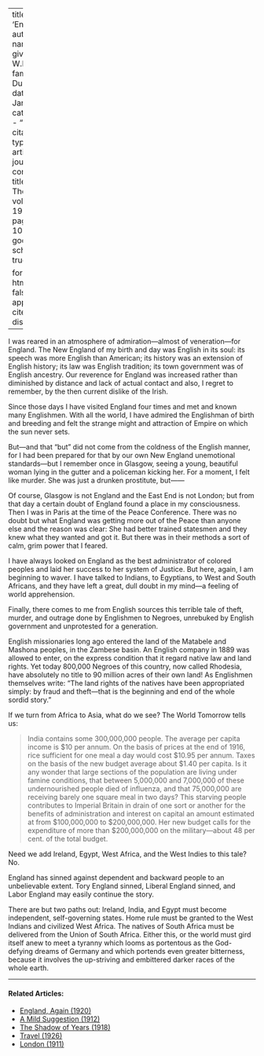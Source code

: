 
---
title: 'England'
author:
  - name:
      given: W.E.B.
      family: Du Bois
date: Jan. 1920
categories: 
  - ""
citation: 
  type: article-journal
  container-title: The Crisis
  volume: 19
  issue: 3
  page: 107-108
google-scholar: true

format:
  html:
    toc: false
    appendix-cite-as: display
---



I was reared in an atmosphere of admiration---almost of veneration---for England. The New England of my birth and day was English in its soul: its speech was more English than American; its history was an extension of English history; its law was English tradition; its town government was of English ancestry. Our reverence for England was increased rather than diminished by distance and lack of actual contact and also, I regret to remember, by the then current dislike of the Irish. 

Since those days I have visited England four times and met and known many Englishmen. With all the world, I have admired the Englishman of birth and breeding and felt the strange might and attraction of Empire on which the sun never sets. 

But---and that "but" did not come from the coldness of the English manner, for I had been prepared for that by our own New England unemotional standards---but I remember once in Glasgow, seeing a young, beautiful woman lying in the gutter and a policeman kicking her. For a moment, I felt like murder. She was just a drunken prostitute, but------ 

Of course, Glasgow is not England and the East End is not London; but from that day a certain doubt of England found a place in my consciousness. Then I was in Paris at the time of the Peace Conference. There was no doubt but what England was getting more out of the Peace than anyone else and the reason was clear: She had better trained statesmen and they knew what they wanted and got it. But there was in their methods a sort of calm, grim power that I feared. 

I have always looked on England as the best administrator of colored peoples and laid her success to her system of Justice. But here, again, I am beginning to waver. I have talked to Indians, to Egyptians, to West and South Africans, and they have left a great, dull doubt in my mind---a feeling of world apprehension. 

Finally, there comes to me from English sources this terrible tale of theft, murder, and outrage done by Englishmen to Negroes, unrebuked by English government and unprotested for a generation. 

English missionaries long ago entered the land of the Matabele and Mashona peoples, in the Zambese basin. An English company in 1889 was allowed to enter, on the express condition that it regard native law and land rights. Yet today 800,000 Negroes of this country, now called Rhodesia, have absolutely no title to 90 million acres of their own land! As Englishmen themselves write: "The land rights of the natives have been appropriated simply: by fraud and theft---that is the beginning and end of the whole sordid story." 

If we turn from Africa to Asia, what do we see? The World Tomorrow tells us: 

> India contains some 300,000,000 people. The average per capita income is $10 per annum. On the basis of prices at the end of 1916, rice sufficient for one meal a day would cost $10.95 per annum. Taxes on the basis of the new budget average about $1.40 per capita. Is it any wonder that large sections of the population are living under famine conditions, that between 5,000,000 and 7,000,000 of these undernourished people died of influenza, and that 75,000,000 are receiving barely one square meal in two days? This starving people contributes to Imperial Britain in drain of one sort or another for the benefits of administration and interest on capital an amount estimated at from $100,000,000 to $200,000,000. Her new budget calls for the expenditure of more than $200,000,000 on the military---about 48 per cent. of the total budget.

Need we add Ireland, Egypt, West Africa, and the West Indies to this tale? No. 

England has sinned against dependent and backward people to an unbelievable extent. Tory England sinned, Liberal England sinned, and Labor England may easily continue the story. 

There are but two paths out: Ireland, India, and Egypt must become independent, self-governing states. Home rule must be granted to the West Indians and civilized West Africa. The natives of South Africa must be delivered from the Union of South Africa. Either this, or the world must gird itself anew to meet a tyranny which looms as portentous as the God-defying dreams of Germany and which portends even greater bitterness, because it involves the up-striving and embittered darker races of the whole earth. 

<!-- Similar articles start here -->

<hr>
#### Related Articles:

* [England, Again (1920)](/Volumes/19/05/england_again.html)
* [A Mild Suggestion (1912)](/Volumes/03/03/mild_suggestion.html)
* [The Shadow of Years (1918)](/Volumes/15/04/shadow_of_years.html)
* [Travel (1926)](/Volumes/33/02/travel.html)
* [London (1911)](/Volumes/02/04/london.html)

<!-- Similar articles end here -->
